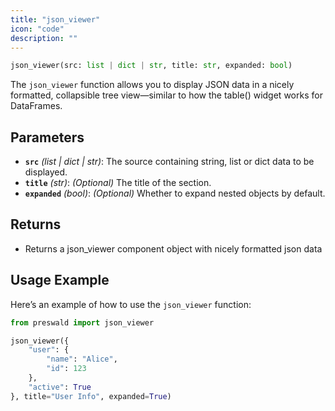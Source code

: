 ```yaml
---
title: "json_viewer"
icon: "code"
description: ""
---
```


```python
json_viewer(src: list | dict | str, title: str, expanded: bool)
```

The `json_viewer` function allows you to display JSON data in a nicely formatted, collapsible tree view—similar to how the table() widget works for DataFrames.

## Parameters

- **`src`** _(list | dict | str)_: The source containing string, list or dict data to be displayed.
- **`title`** _(str)_: _(Optional)_ The title of the section.
- **`expanded`** _(bool)_: _(Optional)_ Whether to expand nested objects by default.

## Returns

- Returns a json_viewer component object with nicely formatted json data

## Usage Example

Here’s an example of how to use the `json_viewer` function:

```python
from preswald import json_viewer

json_viewer({
    "user": {
        "name": "Alice",
        "id": 123
    },
    "active": True
}, title="User Info", expanded=True)
```
